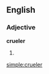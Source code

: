 ==English==

===Adjective===
'''crueler'''

# {{comparative of|[[cruel#English|cruel]]}}

[[simple:crueler]]